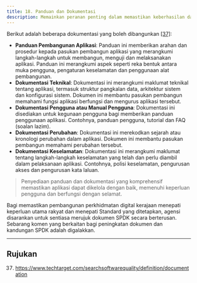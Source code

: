 ```yaml
---
title: 18. Panduan dan Dokumentasi
description: Memainkan peranan penting dalam memastikan keberhasilan dan keselamatan aplikasi
---
```


Berikut adalah beberapa dokumentasi yang boleh dibangunkan [[37]](https://www.techtarget.com/searchsoftwarequality/definition/documentation):

- **Panduan Pembangunan Aplikasi**: Panduan ini memberikan arahan dan prosedur kepada pasukan pembangun aplikasi yang merangkumi langkah-langkah untuk membangun, menguji dan melaksanakan aplikasi. Panduan ini merangkumi aspek seperti reka bentuk antara muka pengguna, pengaturan keselamatan dan penggunaan alat pembangunan.
- **Dokumentasi Teknikal**: Dokumentasi ini merangkumi maklumat teknikal tentang aplikasi, termasuk struktur pangkalan data, arkitektur sistem dan konfigurasi sistem. Dokumen ini membantu pasukan pembangun memahami fungsi aplikasi berfungsi dan mengurus aplikasi tersebut.
- **Dokumentasi Pengguna atau Manual Pengguna**: Dokumentasi ini disediakan untuk kegunaan pengguna bagi memberikan panduan penggunaan aplikasi. Contohnya, panduan pengguna, tutorial dan FAQ (soalan lazim).
- **Dokumentasi Perubahan**: Dokumentasi ini merekodkan sejarah atau kronologi perubahan dalam aplikasi. Dokumen ini membantu pasukan pembangun memahami perubahan tersebut.
- **Dokumentasi Keselamatan**: Dokumentasi ini merangkumi maklumat tentang langkah-langkah keselamatan yang telah dan perlu diambil dalam pelaksanaan aplikasi. Contohnya, polisi keselamatan, pengurusan akses dan pengurusan kata laluan.

> Penyediaan panduan dan dokumentasi yang komprehensif memastikan aplikasi dapat dikelola dengan baik, memenuhi keperluan pengguna dan berfungsi dengan selamat.

Bagi memastikan pembangunan perkhidmatan digital kerajaan menepati keperluan utama rakyat dan menepati Standard yang ditetapkan, agensi disarankan untuk sentiasa merujuk dokumen SPDK secara berterusan. Sebarang komen yang berkaitan bagi peningkatan dokumen dan kandungan SPDK adalah digalakkan.

---

## Rujukan

37. https://www.techtarget.com/searchsoftwarequality/definition/documentation
